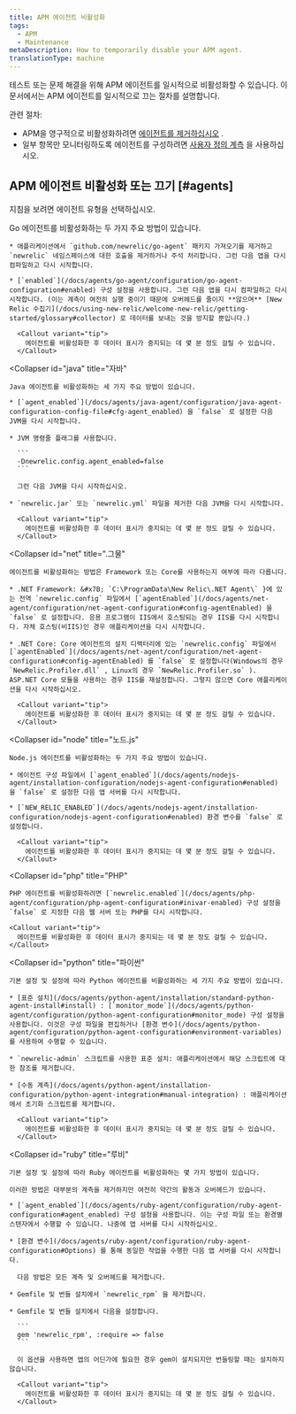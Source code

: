 ```yaml
---
title: APM 에이전트 비활성화
tags:
  - APM
  - Maintenance
metaDescription: How to temporarily disable your APM agent.
translationType: machine
---
```


테스트 또는 문제 해결을 위해 APM 에이전트를 일시적으로 비활성화할 수 있습니다. 이 문서에서는 APM 에이전트를 일시적으로 끄는 절차를 설명합니다.

관련 절차:

* APM을 영구적으로 비활성화하려면 [에이전트를 제거하십시오](/docs/agents/manage-apm-agents/installation/uninstall-agent) .
* 일부 항목만 모니터링하도록 에이전트를 구성하려면 [사용자 정의 계측](/docs/agents/manage-apm-agents/agent-data/custom-instrumentation) 을 사용하십시오.

## APM 에이전트 비활성화 또는 끄기 [#agents]

지침을 보려면 에이전트 유형을 선택하십시오.

<CollapserGroup>
  <Collapser
    id="go"
    title="가다"
  >
    Go 에이전트를 비활성화하는 두 가지 주요 방법이 있습니다.

    * 애플리케이션에서 `github.com/newrelic/go-agent` 패키지 가져오기를 제거하고 `newrelic` 네임스페이스에 대한 호출을 제거하거나 주석 처리합니다. 그런 다음 앱을 다시 컴파일하고 다시 시작합니다.

    * [`enabled`](/docs/agents/go-agent/configuration/go-agent-configuration#enabled) 구성 설정을 사용합니다. 그런 다음 앱을 다시 컴파일하고 다시 시작합니다. (이는 계측이 여전히 실행 중이기 때문에 오버헤드를 줄이지 **않으며** [New Relic 수집기](/docs/using-new-relic/welcome-new-relic/getting-started/glossary#collector) 로 데이터를 보내는 것을 방지할 뿐입니다.)

      <Callout variant="tip">
        에이전트를 비활성화한 후 데이터 표시가 중지되는 데 몇 분 정도 걸릴 수 있습니다.
      </Callout>
  </Collapser>

  <Collapser
    id="java"
    title="자바"
  >
    Java 에이전트를 비활성화하는 세 가지 주요 방법이 있습니다.

    * [`agent_enabled`](/docs/agents/java-agent/configuration/java-agent-configuration-config-file#cfg-agent_enabled) 을 `false` 로 설정한 다음 JVM을 다시 시작합니다.

    * JVM 명령줄 플래그를 사용합니다.

      ```
      -Dnewrelic.config.agent_enabled=false
      ```

      그런 다음 JVM을 다시 시작하십시오.

    * `newrelic.jar` 또는 `newrelic.yml` 파일을 제거한 다음 JVM을 다시 시작합니다.

      <Callout variant="tip">
        에이전트를 비활성화한 후 데이터 표시가 중지되는 데 몇 분 정도 걸릴 수 있습니다.
      </Callout>
  </Collapser>

  <Collapser
    id="net"
    title=".그물"
  >
    에이전트를 비활성화하는 방법은 Framework 또는 Core를 사용하는지 여부에 따라 다릅니다.

    * .NET Framework: &#x7B; `C:\ProgramData\New Relic\.NET Agent\` }에 있는 전역 `newrelic.config` 파일에서 [`agentEnabled`](/docs/agents/net-agent/configuration/net-agent-configuration#config-agentEnabled) 을 `false` 로 설정합니다. 응용 프로그램이 IIS에서 호스팅되는 경우 IIS를 다시 시작합니다. 자체 호스팅(비IIS)인 경우 애플리케이션을 다시 시작합니다.

    * .NET Core: Core 에이전트의 설치 디렉터리에 있는 `newrelic.config` 파일에서 [`agentEnabled`](/docs/agents/net-agent/configuration/net-agent-configuration#config-agentEnabled) 를 `false` 로 설정합니다(Windows의 경우 `NewRelic.Profiler.dll` , Linux의 경우 `NewRelic.Profiler.so` ). ASP.NET Core 모듈을 사용하는 경우 IIS를 재설정합니다. 그렇지 않으면 Core 애플리케이션을 다시 시작하십시오.

      <Callout variant="tip">
        에이전트를 비활성화한 후 데이터 표시가 중지되는 데 몇 분 정도 걸릴 수 있습니다.
      </Callout>
  </Collapser>

  <Collapser
    id="node"
    title="노드.js"
  >
    Node.js 에이전트를 비활성화하는 두 가지 주요 방법이 있습니다.

    * 에이전트 구성 파일에서 [`agent_enabled`](/docs/agents/nodejs-agent/installation-configuration/nodejs-agent-configuration#enabled) 을 `false` 로 설정한 다음 앱 서버를 다시 시작합니다.

    * [`NEW_RELIC_ENABLED`](/docs/agents/nodejs-agent/installation-configuration/nodejs-agent-configuration#enabled) 환경 변수를 `false` 로 설정합니다.

      <Callout variant="tip">
        에이전트를 비활성화한 후 데이터 표시가 중지되는 데 몇 분 정도 걸릴 수 있습니다.
      </Callout>
  </Collapser>

  <Collapser
    id="php"
    title="PHP"
  >
    PHP 에이전트를 비활성화하려면 [`newrelic.enabled`](/docs/agents/php-agent/configuration/php-agent-configuration#inivar-enabled) 구성 설정을 `false` 로 지정한 다음 웹 서버 또는 PHP를 다시 시작합니다.

    <Callout variant="tip">
      에이전트를 비활성화한 후 데이터 표시가 중지되는 데 몇 분 정도 걸릴 수 있습니다.
    </Callout>
  </Collapser>

  <Collapser
    id="python"
    title="파이썬"
  >
    기본 설정 및 설정에 따라 Python 에이전트를 비활성화하는 세 가지 주요 방법이 있습니다.

    * [표준 설치](/docs/agents/python-agent/installation/standard-python-agent-install#install) : [`monitor_mode`](/docs/agents/python-agent/configuration/python-agent-configuration#monitor_mode) 구성 설정을 사용합니다. 이것은 구성 파일을 편집하거나 [환경 변수](/docs/agents/python-agent/configuration/python-agent-configuration#environment-variables) 를 사용하여 수행할 수 있습니다.

    * `newrelic-admin` 스크립트를 사용한 표준 설치: 애플리케이션에서 해당 스크립트에 대한 참조를 제거합니다.

    * [수동 계측](/docs/agents/python-agent/installation-configuration/python-agent-integration#manual-integration) : 애플리케이션에서 초기화 스크립트를 제거합니다.

      <Callout variant="tip">
        에이전트를 비활성화한 후 데이터 표시가 중지되는 데 몇 분 정도 걸릴 수 있습니다.
      </Callout>
  </Collapser>

  <Collapser
    id="ruby"
    title="루비"
  >
    기본 설정 및 설정에 따라 Ruby 에이전트를 비활성화하는 몇 가지 방법이 있습니다.

    이러한 방법은 대부분의 계측을 제거하지만 여전히 약간의 활동과 오버헤드가 있습니다.

    * [`agent_enabled`](/docs/agents/ruby-agent/configuration/ruby-agent-configuration#agent_enabled) 구성 설정을 사용합니다. 이는 구성 파일 또는 환경별 스탠자에서 수행할 수 있습니다. 나중에 앱 서버를 다시 시작하십시오.

    * [환경 변수](/docs/agents/ruby-agent/configuration/ruby-agent-configuration#Options) 를 통해 동일한 작업을 수행한 다음 앱 서버를 다시 시작합니다.

      다음 방법은 모든 계측 및 오버헤드를 제거합니다.

    * Gemfile 및 번들 설치에서 `newrelic_rpm` 을 제거합니다.

    * Gemfile 및 번들 설치에서 다음을 설정합니다.

      ```
      gem 'newrelic_rpm', :require => false
      ```

      이 옵션을 사용하면 앱의 어딘가에 필요한 경우 gem이 설치되지만 번들링할 때는 설치하지 않습니다.

      <Callout variant="tip">
        에이전트를 비활성화한 후 데이터 표시가 중지되는 데 몇 분 정도 걸릴 수 있습니다.
      </Callout>
  </Collapser>
</CollapserGroup>